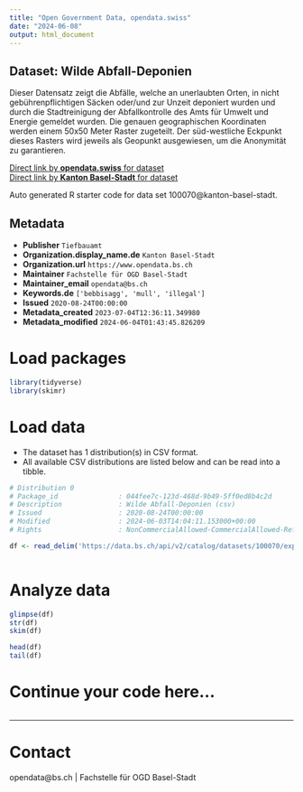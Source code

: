 ```yaml
---
title: "Open Government Data, opendata.swiss"
date: "2024-06-08"
output: html_document
---
```


## Dataset: Wilde Abfall-Deponien

Dieser Datensatz zeigt die Abfälle, welche an unerlaubten Orten, in nicht gebührenpflichtigen Säcken oder/und zur Unzeit deponiert wurden und durch die Stadtreinigung der Abfallkontrolle des Amts für Umwelt und Energie gemeldet wurden. Die genauen geographischen Koordinaten werden einem 50x50 Meter Raster zugeteilt. Der süd-westliche Eckpunkt dieses Rasters wird jeweils als Geopunkt ausgewiesen, um die Anonymität zu garantieren.   

[Direct link by **opendata.swiss** for dataset](https://opendata.swiss/de/dataset/wilde-abfall-deponien)<br>
[Direct link by **Kanton Basel-Stadt** for dataset](https://data.bs.ch/explore/dataset/100070/)

Auto generated R starter code for data set 100070@kanton-basel-stadt.

## Metadata

- **Publisher** `Tiefbauamt`
- **Organization.display_name.de** `Kanton Basel-Stadt`
- **Organization.url** `https://www.opendata.bs.ch`
- **Maintainer** `Fachstelle für OGD Basel-Stadt`
- **Maintainer_email** `opendata@bs.ch`
- **Keywords.de** `['bebbisagg', 'mull', 'illegal']`
- **Issued** `2020-08-24T00:00:00`
- **Metadata_created** `2023-07-04T12:36:11.349980`
- **Metadata_modified** `2024-06-04T01:43:45.826209`


# Load packages

```r

library(tidyverse)
library(skimr)

```

# Load data

-   The dataset has 1 distribution(s) in CSV format.
-   All available CSV distributions are listed below and can be read into a tibble.

```r

# Distribution 0
# Package_id               : 044fee7c-123d-468d-9b49-5ff0ed8b4c2d
# Description              : Wilde Abfall-Deponien (csv)
# Issued                   : 2020-08-24T00:00:00
# Modified                 : 2024-06-03T14:04:11.153000+00:00
# Rights                   : NonCommercialAllowed-CommercialAllowed-ReferenceRequired

df <- read_delim('https://data.bs.ch/api/v2/catalog/datasets/100070/exports/csv')



```

# Analyze data

```r

glimpse(df)
str(df)
skim(df)

head(df)
tail(df)

```

# Continue your code here...

```r

```

------------------------------------------------------------------------

# Contact

opendata@bs.ch | Fachstelle für OGD Basel-Stadt

